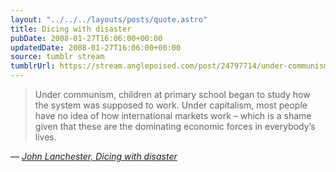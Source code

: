 ```yaml
---
layout: "../../../layouts/posts/quote.astro"
title: Dicing with disaster
pubDate: 2008-01-27T16:06:00+00:00
updatedDate: 2008-01-27T16:06:00+00:00
source: tumblr stream
tumblrUrl: https://stream.anglepoised.com/post/24797714/under-communism-children-at-primary-school-began
---
```


> Under communism, children at primary school began to study how the system was supposed to work. Under capitalism, most people have no idea of how international markets work &#8211; which is a shame given that these are the dominating economic forces in everybody&rsquo;s lives.

— <cite>[John Lanchester, _Dicing with disaster_](https://www.theguardian.com/business/2008/jan/26/europeanbanks.banking)</cite>
